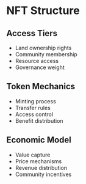 # NFT Structure

## Access Tiers

- Land ownership rights
- Community membership
- Resource access
- Governance weight

## Token Mechanics

- Minting process
- Transfer rules
- Access control
- Benefit distribution

## Economic Model

- Value capture
- Price mechanisms
- Revenue distribution
- Community incentives
